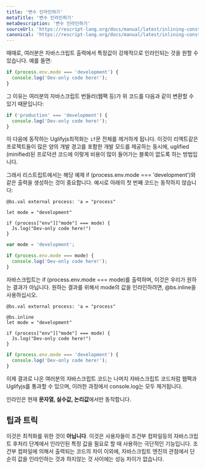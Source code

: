 ```yaml
---
title: '변수 인라인하기'
metaTitle: '변수 인라인하기'
metaDescription: '변수 인라인하기'
sourceUrl: 'https://rescript-lang.org/docs/manual/latest/inlining-constants'
canonical: 'https://rescript-lang.org/docs/manual/latest/inlining-constants'
---
```


때때로, 여러분은 자바스크립트 출력에서 특정값이 강제적으로 인라인되는 것을 원할 수 있습니다. 예를 들면:

```js
if (process.env.mode === 'development') {
  console.log('Dev-only code here!');
}
```

그 이유는 여러분의 자바스크립트 번들러(웹팩 등)가 위 코드를 다음과 같이 변환할 수 있기 때문입니다:

```js
if ('production' === 'development') {
  console.log('Dev-only code here!');
}
```

이 다음에 동작하는 Uglifyjs최적화는 `if`문 전체를 제거하게 됩니다. 이것이 리액트같은 프로젝트들이 많은 양의 개발 경고를 포함한 개발 모드를 제공하는 동시에, uglified (minified)된 프로덕션 코드에 이렇게 비용이 많이 들어가는 블록이 없도록 하는 방법입니다.

그래서 리스트립트에서는 해당 예제 if (process.env.mode === 'development')와 같은 출력을 생성하는 것이 중요합니다. 예시로 아래의 첫 번째 코드는 동작하지 않습니다:

```reason
@bs.val external process: 'a = "process"

let mode = "development"

if (process["env"]["mode"] === mode) {
  Js.log("Dev-only code here!")
}
```

```js
var mode = 'development';

if (process.env.mode === mode) {
  console.log('Dev-only code here!');
}
```

자바스크립트는 if (process.env.mode === mode)를 출력하며, 이것은 우리가 원하는 결과가 아닙니다. 원하는 결과를 위해서 mode의 값을 인라인하려면, @bs.inline을 사용하십시오.

```reason
@bs.val external process: 'a = "process"

@bs.inline
let mode = "development"

if (process["env"]["mode"] === mode) {
  Js.log("Dev-only code here!")
}
```

```js
if (process.env.mode === 'development') {
  console.log('Dev-only code here!');
}
```

이제 결과로 나온 여러분의 자바스크립트 코드는 나머지 자바스크립트 코드처럼 웹팩과 Uglifyjs를 통과할 수 있으며, 이러한 과정에서 console.log는 모두 제거됩니다.

인라인은 현재 **문자열, 실수값, 논리값**에서만 동작합니다.

## 팁과 트릭

이것은 최적화를 위한 것이 **아닙니다**. 이것은 사용자들이 조건부 컴파일등의 자바스크립트 후처리 단계에서 인라인된 특정 값을 필요로 할 때 사용하는 극단적인 기능입니다. 조건부 컴파일에 의해서 출력되는 코드의 차이 이외에, 자바스크립트 엔진의 관점에서 단순히 값을 인라인하는 것과 하지않는 것 사이에는 성능 차이가 없습니다.
